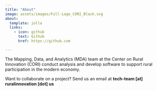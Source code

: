 ```yaml
---
title: "About"
image: assets/images/Full-Logo_CORI_Black.svg
about:
  template: jolla
  links:
    - icon: github
      text: Github
      href: https://github.com

---
```


The Mapping, Data, and Analytics (MDA) team at the Center on Rural Innovation (CORI) 
conduct analysis and develop software to support rural participation in the modern economy.

Want to collaborate on a project? Send us an email at <b>tech-team [at] ruralinnovation [dot] us</b>
